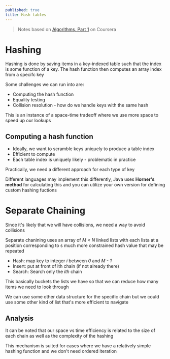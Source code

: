 ```yaml
---
published: true
title: Hash tables
---
```



> Notes based on [Algorithms, Part 1](https://www.coursera.org/learn/algorithms-part1/) on Coursera

# Hashing

Hashing is done by saving items in a key-indexed table such that the index is some function of a key. The hash function then computes an array index from a specifc key

Some challenges we can run into are:

- Computing the hash function
- Equality testing
- Collision resolution - how do we handle keys with the same hash

This is an instance of a space-time tradeoff where we use more space to speed up our lookups

## Computing a hash function

- Ideally, we want to scramble keys uniquely to produce a table index
- Efficient to compute
- Each table index is uniquely likely - problematic in practice

Practically, we need a different approach for each type of key

Different languages may implement this differently, Java uses **Horner's method** for calculating this and you can utilize your own version for defining custom hashing fuctions

# Separate Chaining

Since it's likely that we will have collisions, we need a way to avoid collisions

Separate chanining uses an array of _M < N_ linked lists with each lista at a position corresponding to s much more constrained hash value that may be repeated

- Hash: map key to integer _i_ between _0_ and _M - 1_
- Insert: put at front of ith chain (if not already there)
- Search: Search only the _ith_ chain

This basically buckets the lists we have so that we can reduce how many items we need to look through

We can use some other data structure for the specific chain but we could use some other kind of list that's more efficient to navigate

## Analysis

It can be noted that our space vs time efficiency is related to the size of each chain as well as the complexity of the hashing

This mechanism is suited for cases where we have a relatively simple hashing function and we don't need ordered iteration


